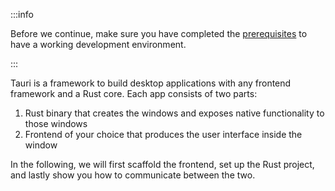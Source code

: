 
:::info

Before we continue, make sure you have completed the [prerequisites] to have a working development environment.

:::

Tauri is a framework to build desktop applications with any frontend framework and a Rust core. Each app consists of two parts:

1. Rust binary that creates the windows and exposes native functionality to those windows
2. Frontend of your choice that produces the user interface inside the window

In the following, we will first scaffold the frontend, set up the Rust project, and lastly show you how to communicate between the two.

<CreateTauriApp />

[cargo]: https://doc.rust-lang.org/cargo/
[prerequisites]: ../prerequisites.md
